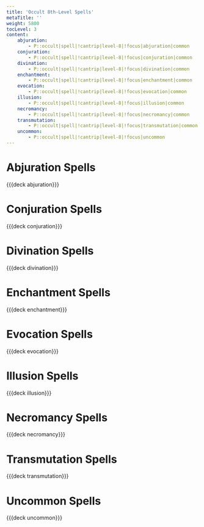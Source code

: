 ```yaml
---
title: 'Occult 8th-Level Spells'
metaTitle: ''
weight: 5800
tocLevel: 3
content:
    abjuration:
        - P::occult|spell|!cantrip|level-8|!focus|abjuration|common
    conjuration:
        - P::occult|spell|!cantrip|level-8|!focus|conjuration|common
    divination:
        - P::occult|spell|!cantrip|level-8|!focus|divination|common
    enchantment:
        - P::occult|spell|!cantrip|level-8|!focus|enchantment|common
    evocation:
        - P::occult|spell|!cantrip|level-8|!focus|evocation|common
    illusion:
        - P::occult|spell|!cantrip|level-8|!focus|illusion|common
    necromancy:
        - P::occult|spell|!cantrip|level-8|!focus|necromancy|common
    transmutation:
        - P::occult|spell|!cantrip|level-8|!focus|transmutation|common
    uncommon:
        - P::occult|spell|!cantrip|level-8|!focus|uncommon
---
```


# Abjuration Spells

{{{deck abjuration}}}

# Conjuration Spells

{{{deck conjuration}}}

# Divination Spells

{{{deck divination}}}

# Enchantment Spells

{{{deck enchantment}}}

# Evocation Spells

{{{deck evocation}}}

# Illusion Spells

{{{deck illusion}}}

# Necromancy Spells

{{{deck necromancy}}}

# Transmutation Spells

{{{deck transmutation}}}

# Uncommon Spells

{{{deck uncommon}}}
